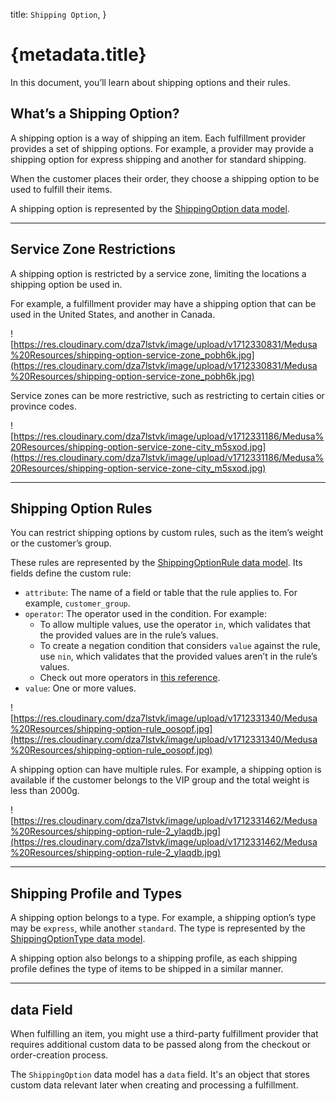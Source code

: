   title: `Shipping Option`,
}

# {metadata.title}

In this document, you’ll learn about shipping options and their rules.

## What’s a Shipping Option?

A shipping option is a way of shipping an item. Each fulfillment provider provides a set of shipping options. For example, a provider may provide a shipping option for express shipping and another for standard shipping.

When the customer places their order, they choose a shipping option to be used to fulfill their items.

A shipping option is represented by the [ShippingOption data model](/references/fulfillment/models/ShippingOption).

---

## Service Zone Restrictions

A shipping option is restricted by a service zone, limiting the locations a shipping option be used in.

For example, a fulfillment provider may have a shipping option that can be used in the United States, and another in Canada.

![https://res.cloudinary.com/dza7lstvk/image/upload/v1712330831/Medusa%20Resources/shipping-option-service-zone_pobh6k.jpg](https://res.cloudinary.com/dza7lstvk/image/upload/v1712330831/Medusa%20Resources/shipping-option-service-zone_pobh6k.jpg)

Service zones can be more restrictive, such as restricting to certain cities or province codes.

![https://res.cloudinary.com/dza7lstvk/image/upload/v1712331186/Medusa%20Resources/shipping-option-service-zone-city_m5sxod.jpg](https://res.cloudinary.com/dza7lstvk/image/upload/v1712331186/Medusa%20Resources/shipping-option-service-zone-city_m5sxod.jpg)

---

## Shipping Option Rules

You can restrict shipping options by custom rules, such as the item’s weight or the customer’s group.

These rules are represented by the [ShippingOptionRule data model](/references/fulfillment/models/ShippingOptionRule). Its fields define the custom rule:

- `attribute`: The name of a field or table that the rule applies to. For example, `customer_group`.
- `operator`: The operator used in the condition. For example:
    - To allow multiple values, use the operator `in`, which validates that the provided values are in the rule’s values.
    - To create a negation condition that considers `value` against the rule, use `nin`, which validates that the provided values aren’t in the rule’s values.
    - Check out more operators in [this reference](/references/fulfillment/types/fulfillment.RuleOperatorType).
- `value`: One or more values.

![https://res.cloudinary.com/dza7lstvk/image/upload/v1712331340/Medusa%20Resources/shipping-option-rule_oosopf.jpg](https://res.cloudinary.com/dza7lstvk/image/upload/v1712331340/Medusa%20Resources/shipping-option-rule_oosopf.jpg)

A shipping option can have multiple rules. For example, a shipping option is available if the customer belongs to the VIP group and the total weight is less than 2000g.

![https://res.cloudinary.com/dza7lstvk/image/upload/v1712331462/Medusa%20Resources/shipping-option-rule-2_ylaqdb.jpg](https://res.cloudinary.com/dza7lstvk/image/upload/v1712331462/Medusa%20Resources/shipping-option-rule-2_ylaqdb.jpg)

---

## Shipping Profile and Types

A shipping option belongs to a type. For example, a shipping option’s type may be `express`, while another `standard`. The type is represented by the [ShippingOptionType data model](/references/fulfillment/models/ShippingOptionType).

A shipping option also belongs to a shipping profile, as each shipping profile defines the type of items to be shipped in a similar manner.

---

## data Field

When fulfilling an item, you might use a third-party fulfillment provider that requires additional custom data to be passed along from the checkout or order-creation process.

The `ShippingOption` data model has a `data` field. It's an object that stores custom data relevant later when creating and processing a fulfillment.
